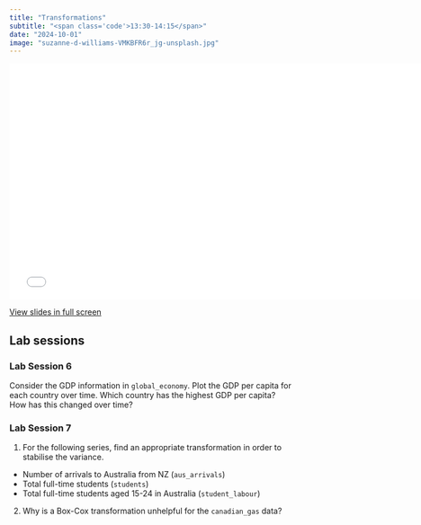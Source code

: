 ```yaml
---
title: "Transformations"
subtitle: "<span class='code'>13:30-14:15</span>"
date: "2024-10-01"
image: "suzanne-d-williams-VMKBFR6r_jg-unsplash.jpg"
---
```


<!-- Materials will be distributed sooner to the event. -->

```{=html}
<embed src="../../materials/03_transformations.pdf" type="application/pdf" width="750px" height="420px">
```

[View slides in full screen](../../materials/03_transformations.pdf)

## Lab sessions

### Lab Session 6

Consider the GDP information in `global_economy`. Plot the GDP per capita for each country over time. Which country has the highest GDP per capita? How has this changed over time?

### Lab Session 7


1. For the following series, find an appropriate transformation in order to stabilise the variance.

  * Number of arrivals to Australia from NZ (`aus_arrivals`)
  * Total full-time students (`students`)
  * Total full-time students aged 15-24 in Australia (`student_labour`)

2. Why is a Box-Cox transformation unhelpful for the `canadian_gas` data?
